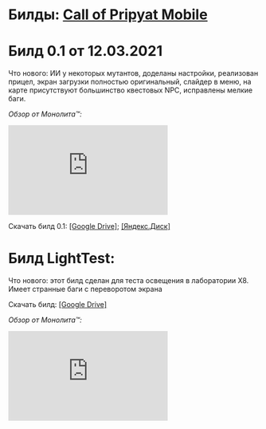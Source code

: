 # Билды: [Call of Pripyat Mobile](https://vk.com/stalker.cop.mobile)

# Билд 0.1 от 12.03.2021

Что нового: ИИ у некоторых мутантов, доделаны настройки, реализован прицел, экран загрузки полностью оригинальный, слайдер в меню, на карте присутствуют большинство квестовых NPC, исправлены мелкие баги.

*Обзор от Монолита™:*
<iframe width="320" height="180" src="https://www.youtube.com/embed/kqLTrTnMufU" title="YouTube video player" frameborder="0" allow="accelerometer; autoplay; clipboard-write; encrypted-media; gyroscope; picture-in-picture" allowfullscreen></iframe>

Скачать билд 0.1: [[Google Drive]](https://drive.google.com/file/d/1Tbc6AFQX3Jk7lIVOeHDjRlwj4-FO_Bdl/view); [[Яндекс.Диск]](https://disk.yandex.ua/d/6vOv4b2NnwzPQA)

# Билд LightTest:

Что нового: этот билд сделан для теста освещения в лаборатории X8. Имеет странные баги с переворотом экрана

Скачать билд: [[Google Drive]](https://drive.google.com/file/d/1VSejMZzirhofcwXsAXFUGc-ojirDw2bU/view?usp=sharing)

*Обзор от Монолита™:*
<iframe width="320" height="180" src="https://www.youtube.com/embed/9Xr_3M4q2ww" title="YouTube video player" frameborder="0" allow="accelerometer; autoplay; clipboard-write; encrypted-media; gyroscope; picture-in-picture" allowfullscreen></iframe>
